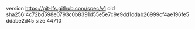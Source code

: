 version https://git-lfs.github.com/spec/v1
oid sha256:4c72bd598e0793c0b8391d55e5e7c9e9dd1ddab26999cf4ae196fe5ddabe2d45
size 44710
